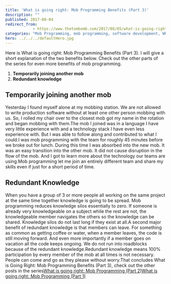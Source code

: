 ```yaml
---
title: 'What is going right: Mob Programming Benefits (Part 3)'
description: ""
published: 2017-08-04
redirect_from: 
            - https://www.thetombomb.com/2017/08/05/what-is-going-right-mob-programming-part-3/
categories: "Mob Programming, mob programming, software development, What Is Going Right"
hero: ../../../defaultHero.jpg
---
```

Here is What is going right: Mob Programming Benefits (Part 3). I will give a short explanation of the two benefits below. Check out the other parts of the series for even more benefits of mob programming.

1. **Temporarily joining another mob**
2. **Redundant knowledge**

## Temporarily joining another mob

Yesterday I found myself alone at my mobbing station. We are not allowed to write production software without at least one other person mobbing with us. So, I rolled my chair over to the closest mob got my name in the rotation and began mobbing with them.The mob I joined was in a language I have very little experience with and a technology stack I have even less experience with. But I was able to follow along and contributed to what I could.I was mob programming with the team for roughly 45 minutes before we broke out for lunch. During this time I was absorbed into the new mob. It was an easy transition into the other mob. It did not cause disruption in the flow of the mob. And I got to learn more about the technology our teams are using.Mob programming let me join an entirely different team and share my skills even if just for a short period of time.

## Redundant Knowledge

When you have a group of 3 or more people all working on the same project at the same time together knowledge is going to be spread. Mob programming reduces knowledge silos essentially to zero. If someone is already very knowledgeable on a subject while the rest are not, the knowledgeable member navigates the others so the knowledge can be shared. Knowledge silos do not last long if they exist at all.A second major benefit of redundant knowledge is that members can leave. For something as common as getting coffee or water, when a member leaves, the code is still moving forward. And even more importantly if a member goes on vacation all the code keeps ongoing. We do not run into roadblocks because of the redundant knowledge.Redundant knowledge means 100% participation by every member of the mob at all times is not necessary. People can come and go as they please without worry.That concludes What is Going Right: Mob Programming Benefits (Part 3), check out the other posts in the series[What is going right: Mob Programming (Part 2)](https://thetombomb.com/2017/07/12/going-right-mob-programming-part-2/)[What is going right: Mob Programming (Part 1)](https://thetombomb.com/2017/03/18/what-is-going-right-mob-programming-part-1/)

